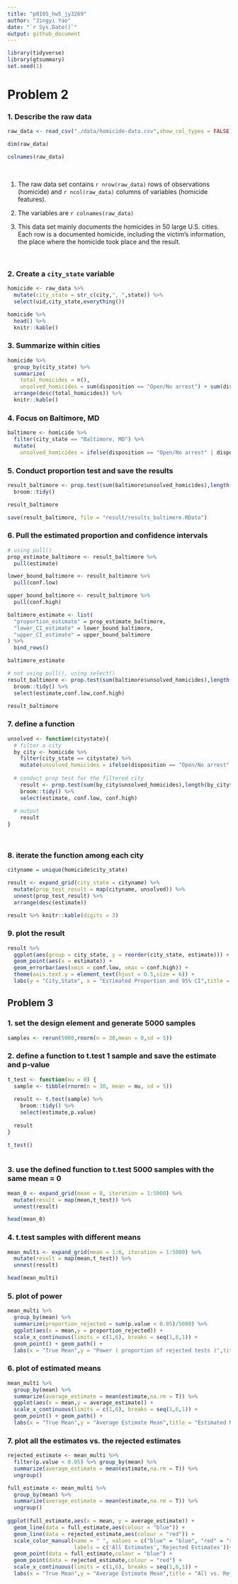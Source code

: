 ```yaml
---
title: "p8105_hw5_jy3269"
author: "Jingyi Yao"
date: "`r Sys.Date()`"
output: github_document
---
```


```r
library(tidyverse)
library(gtsummary)
set.seed(1)
```



# Problem 2

### 1. Describe the raw data
```r
raw_data <- read_csv("./data/homicide-data.csv",show_col_types = FALSE)

dim(raw_data)

colnames(raw_data)

```

\ \par

1. The raw data set contains `r nrow(raw_data)` rows of observations (homicide) and `r ncol(raw_data)` columns of variables (homicide features).

2. The variables are `r colnames(raw_data)`

3. This data set mainly documents the homicides in 50 large U.S. cities. Each row is a documented homicide, including the victim's information, the place where the homicide took place and the result.


\ \par
### 2. Create a `city_state` variable
```r
homicide <- raw_data %>% 
  mutate(city_state = str_c(city,", ",state)) %>% 
  select(uid,city_state,everything()) 

homicide %>%
  head() %>% 
  knitr::kable()

```


### 3. Summarize within cities
```r
homicide %>% 
  group_by(city_state) %>% 
  summarize(
    total_homicides = n(),
    unsolved_homicides = sum(disposition == "Open/No arrest") + sum(disposition == "Closed without arrest")) %>% 
  arrange(desc(total_homicides)) %>% 
  knitr::kable()

```


### 4. Focus on Baltimore, MD
```r
baltimore <- homicide %>% 
  filter(city_state == "Baltimore, MD") %>% 
  mutate(
    unsolved_homicides = ifelse(disposition == "Open/No arrest" | disposition == "Closed without arrest", 1,0)) 

```


### 5. Conduct proportion test and save the results
```r
result_baltimore <- prop.test(sum(baltimore$unsolved_homicides),length(baltimore$unsolved_homicides)) %>% 
  broom::tidy()

result_baltimore

save(result_baltimore, file = "result/results_baltimore.RData")
```


### 6. Pull the estimated proportion and confidence intervals
```r
# using pull()
prop_estimate_baltimore <- result_baltimore %>% 
  pull(estimate)

lower_bound_baltimore <- result_baltimore %>% 
  pull(conf.low)

upper_bound_baltimore <- result_baltimore %>% 
  pull(conf.high)

baltimore_estimate <- list(
  "proportion_estimate" = prop_estimate_baltimore,
  "lower_CI_estimate" = lower_bound_baltimore,
  "upper_CI_estimate" = upper_bound_baltimore
) %>% 
  bind_rows()

baltimore_estimate

```


```r
# not using pull(), using select()
result_baltimore <- prop.test(sum(baltimore$unsolved_homicides),length(baltimore$unsolved_homicides)) %>% 
  broom::tidy() %>% 
  select(estimate,conf.low,conf.high)

result_baltimore

```


### 7. define a function
```r
unsolved <- function(citystate){
  # filter a city
  by_city <- homicide %>% 
    filter(city_state == citystate) %>% 
    mutate(unsolved_homicides = ifelse(disposition == "Open/No arrest" | disposition == "Closed without arrest", 1,0)) 
  
  # conduct prop test for the filtered city
    result <- prop.test(sum(by_city$unsolved_homicides),length(by_city$unsolved_homicides)) %>% 
    broom::tidy() %>% 
    select(estimate, conf.low, conf.high)
    
  # output
    result
}

  
```


### 8. iterate the function among each city
```r
cityname = unique(homicide$city_state) 

result <- expand_grid(city_state = cityname) %>% 
  mutate(prop_test_result = map(cityname, unsolved)) %>% 
  unnest(prop_test_result) %>% 
  arrange(desc(estimate))

result %>% knitr::kable(digits = 3)
```

### 9. plot the result
```r
result %>%
  ggplot(aes(group = city_state, y = reorder(city_state, estimate))) + 
  geom_point(aes(x = estimate)) +
  geom_errorbar(aes(xmin = conf.low, xmax = conf.high)) +
  theme(axis.text.y = element_text(hjust = 0.5,size = 6)) +
  labs(y = "City,State", x = "Estimated Proportion and 95% CI",title = "Unsolved Homicides")

```


## Problem 3

### 1. set the design element and generate 5000 samples 
```r
samples <- rerun(5000,rnorm(n = 30,mean = 0,sd = 5))

```

### 2. define a function to t.test 1 sample and save the estimate and p-value
```r
t_test <- function(mu = 0) {
  sample <- tibble(rnorm(n = 30, mean = mu, sd = 5))
  
  result <- t.test(sample) %>% 
    broom::tidy() %>% 
    select(estimate,p.value)
  
  result
}

t_test()
  
```

### 3. use the defined function to t.test 5000 samples with the same mean = 0
```r
mean_0 <- expand_grid(mean = 0, iteration = 1:5000) %>% 
  mutate(result = map(mean,t_test)) %>% 
  unnest(result)

head(mean_0)

```

### 4. t.test samples with different means
```r
mean_multi <- expand_grid(mean = 1:6, iteration = 1:5000) %>% 
  mutate(result = map(mean,t_test)) %>% 
  unnest(result)

head(mean_multi)

```

### 5. plot of power
```r
mean_multi %>%
  group_by(mean) %>% 
  summarize(proportion_rejected = sum(p.value < 0.05)/5000) %>% 
  ggplot(aes(x = mean,y = proportion_rejected)) +
  scale_x_continuous(limits = c(1,6), breaks = seq(1,6,1)) + 
  geom_point() + geom_path() +
  labs(x = "True Mean",y = "Power ( proportion of rejected tests )",title = "Power of t.test with different means")

```

### 6. plot of estimated means
```r
mean_multi %>%
  group_by(mean) %>% 
  summarize(average_estimate = mean(estimate,na.rm = T)) %>% 
  ggplot(aes(x = mean,y = average_estimate)) +
  scale_x_continuous(limits = c(1,6), breaks = seq(1,6,1)) + 
  geom_point() + geom_path() +
  labs(x = "True Mean",y = "Average Estimate Mean",title = "Estimated Means")

```

### 7. plot all the estimates vs. the rejected estimates
```r
rejected_estimate <- mean_multi %>% 
  filter(p.value < 0.05) %>% group_by(mean) %>% 
  summarize(average_estimate = mean(estimate,na.rm = T)) %>% 
  ungroup()

full_estimate <- mean_multi %>% 
  group_by(mean) %>% 
  summarize(average_estimate = mean(estimate,na.rm = T)) %>% 
  ungroup()
  
ggplot(full_estimate,aes(x = mean, y = average_estimate)) +
  geom_line(data = full_estimate,aes(colour = "blue")) +
  geom_line(data = rejected_estimate,aes(colour = "red")) +
  scale_color_manual(name = " ", values = c("blue" = "blue", "red" = "red"),
                     labels = c('All Estimates','Rejected Estimates'))+
  geom_point(data = full_estimate,colour = "blue") +
  geom_point(data = rejected_estimate,colour = "red") +
  scale_x_continuous(limits = c(1,6), breaks = seq(1,6,1)) +
  labs(x = "True Mean",y = "Average Estimate Mean",title = "All vs. Rejected Estimates")
  
  

```


